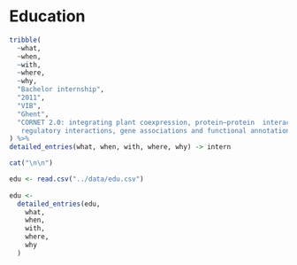 # Education

```r
tribble(
  ~what, 
  ~when, 
  ~with, 
  ~where, 
  ~why,
  "Bachelor internship", 
  "2011",
  "VIB",
  "Ghent",
  "CORNET 2.0: integrating plant coexpression, protein–protein  interactions, 
   regulatory interactions, gene associations and functional annotations.[1]"
) %>% 
detailed_entries(what, when, with, where, why) -> intern
```


\vspace{0.2cm}  
```r
cat("\n\n")

edu <- read.csv("../data/edu.csv")
 
edu <- 
  detailed_entries(edu,
    what,
    when,
    with,
    where,
    why
  ) 
```